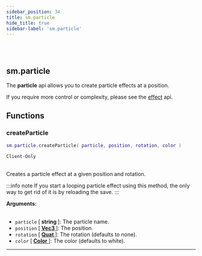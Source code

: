 ```yaml
---
sidebar_position: 34
title: sm.particle
hide_title: true
sidebar-label: 'sm.particle'
---
```


<br></br>

## sm.particle

The <strong>particle</strong> api allows you to create particle effects at a position.

If you require more control or complexity, please see the [effect](/docs/game_script_env/userdata/Effect) api.

## Functions

### createParticle

```lua
sm.particle.createParticle( particle, position, rotation, color )
```
<code>Client-Only</code> <br></br>

Creates a particle effect at a given position and rotation.

:::info note
If you start a looping particle effect using this method, the only way to get rid of it is by reloading the save.
:::

<strong>Arguments:</strong> <br></br>

- <code>particle</code> [<strong> string </strong>]: The particle name.
- <code>position</code> [<strong> <a href="/docs/game_script_env/userdata/Vec3"> Vec3 </a> </strong>]: The position.
- <code>rotation</code> [<strong> <a href="/docs/game_script_env/userdata/Quat"> Quat </a> </strong>]: The rotation (defaults to none).
- <code>color</code> [<strong> <a href="/docs/game_script_env/userdata/Color"> Color </a> </strong>]: The color (defaults to white).

---















